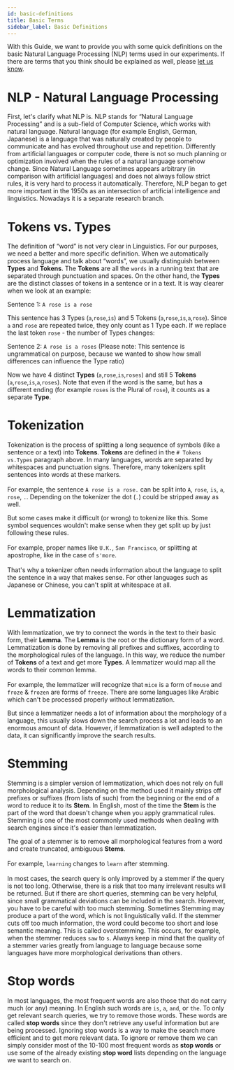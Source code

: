 ```yaml
---
id: basic-definitions
title: Basic Terms
sidebar_label: Basic Definitions
---
```

 
With this Guide, we want to provide you with some quick definitions on the basic Natural Language Processing (NLP) terms used in our experiments. If there are terms that you think should be explained as well, please [let us know](../about/team.mdx).

# NLP - Natural Language Processing

First, let's clarify what NLP is. NLP stands for “Natural Language Processing” and is a sub-field of Computer Science, which works with natural language. Natural language (for example English, German, Japanese) is a language that was naturally created by people to communicate and has evolved throughout use and repetition. Differently from artificial languages or computer code, there is not so much planning or optimization involved when the rules of a natural language somehow change.
Since Natural Language sometimes appears arbitrary (in comparison with artificial languages) and does not always follow strict rules, it is very hard to process it automatically. Therefore, NLP began to get more important in the 1950s as an intersection of artificial intelligence and linguistics. Nowadays it is a separate research branch.

# Tokens vs. Types
 
The definition of “word” is not very clear in Linguistics. For our purposes, we need a better and more specific definition.
When we automatically process language and talk about “words”, we usually distinguish between **Types** and **Tokens**. 
The **Tokens** are all the `words` in a running text that are separated through punctuation and spaces.
On the other hand, the **Types** are the distinct classes of tokens in a sentence or in a text. 
It is way clearer when we look at an example:
 
Sentence 1: `A rose is a rose`
 
This sentence has 3 Types (`a`,`rose`,`is`) and 5 Tokens (`a`,`rose`,`is`,`a`,`rose`). Since `a` and `rose` are repeated twice, they only count as 1 Type each.
If we replace the last token `rose` -  the number of Types changes:
 
Sentence 2: `A rose is a roses`
(Please note: This sentence is ungrammatical on purpose, because we wanted to show how small differences can influence the Type ratio)

Now we have 4 distinct **Types** (`a`,`rose`,`is`,`roses`) and still 5 **Tokens** (`a`,`rose`,`is`,`a`,`roses`).
Note that even if the word is the same, but has a different ending (for example `roses` is the Plural of `rose`), it counts as a separate **Type**.

# Tokenization
 
Tokenization is the process of splitting a long sequence of symbols (like a sentence or a text) into **Tokens**. **Tokens** are defined in the `# Tokens vs.Types` paragraph above. In many languages, words are separated by whitespaces and punctuation signs. Therefore, many tokenizers split sentences into words at these markers. <br></br>
For example, the sentence `A rose is a rose.` can be split into `A`, `rose`, `is`, `a`, `rose`, `.`.
Depending on the tokenizer the dot (`.`) could be stripped away as well.
 
But some cases make it difficult (or wrong) to tokenize like this. Some symbol sequences wouldn't make sense when they get split up by just following these rules.<br></br>
For example, proper names like `U.K.`, `San Francisco`, or splitting at apostrophe, like in the case of `s'more`. <br></br>
That's why a tokenizer often needs information about the language to split the sentence in a way that makes sense. For other languages such as Japanese or Chinese, you can't split at whitespace at all.

# Lemmatization
 
With lemmatization, we try to connect the words in the text to their basic form, their **Lemma**. The **Lemma** is the root or the dictionary form of a word. Lemmatization is done by removing all prefixes and suffixes, according to the morphological rules of the language.
In this way, we reduce the number of **Tokens** of a text and get more **Types**. A lemmatizer would map all the words to their common lemma.<br></br>
For example, the lemmatizer will recognize that `mice` is a form of `mouse` and `froze` & `frozen` are forms of `freeze`.
There are some languages like Arabic which can't be processed properly without lemmatization.
 
But since a lemmatizer needs a lot of information about the morphology of a language, this usually slows down the search process a lot and leads to an enormous amount of data.
However, if lemmatization is well adapted to the data, it can significantly improve the search results.
 
# Stemming
 
Stemming is a simpler version of lemmatization, which does not rely on full morphological analysis. Depending on the method used it mainly strips off prefixes or suffixes (from lists of such) from the beginning or the end of a word to reduce it to its **Stem**. 
In English, most of the time the **Stem** is the part of the word that doesn't change when you apply grammatical rules. Stemming is one of the most commonly used methods when dealing with search engines since it's easier than lemmatization.
 
The goal of a stemmer is to remove all morphological features from a word and create truncated, ambiguous **Stems**.<br></br>
For example, `learning` changes to `learn` after stemming. <br></br>
In most cases, the search query is only improved by a stemmer if the query is not too long. Otherwise, there is a risk that too many irrelevant results will be returned.
But if there are short queries, stemming can be very helpful, since small grammatical deviations can be included in the search. However, you have to be careful with too much stemming. Sometimes Stemming may produce a part of the word, which is not linguistically valid. If the stemmer cuts off too much information, the word could become too short and lose semantic meaning. This is called overstemming. This occurs, for example, when the stemmer reduces `saw` to `s`.
Always keep in mind that the quality of a stemmer varies greatly from language to language because some languages have more morphological derivations than others.
 
# Stop words
 
In most languages, the most frequent words are also those that do not carry much (or any) meaning. In English such words are `is`, `a`, `and`, or `the`. To only get relevant search queries, we try to remove those words. These words are called **stop words** since they don't retrieve any useful information but are being processed. Ignoring stop words is a way to make the search more efficient and to get more relevant data.
To ignore or remove them we can simply consider most of the 10-100 most frequent words as **stop words** or use some of the already existing **stop word** lists depending on the language we want to search on.

